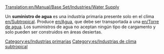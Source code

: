 [[Translation:en/Manual/Base Set/Industries/Water Supply]]

{{es/Industrias| nombre=Suministro de agua
| imagen=en/Watersupply.png| climas=[[es/Manual/Clima|Subtropical]]
| acepta=Nada
| produce=[[es/Manual/Base Set/Cargos/Agua|Agua]]
| notas=No existe en otros [[es/Manual/Clima|climas]]
}}
Un '''suministro de agua''' es una industria primaria presente solo en el clima [[en/Subtropical]]. Produce [[en/Agua]], que debe ser transportada a una [[en/Torre de agua]]. Los suministros de agua no aceptan ningún tipo de cargamento y solo pueden ser construidos en áreas desiertas.
[[Category:es/Industrias primarias]]
[[Category:es/Industrias de clima subtropical]]